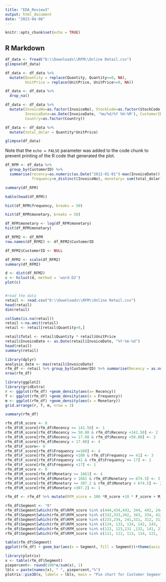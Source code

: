 ---
title: "EDA_Review3"
output: html_document
date: "2023-04-08"
---

```{r setup, include=FALSE}
knitr::opts_chunk$set(echo = TRUE)
```

## R Markdown

```{r}
df_data <- fread("D:\\Downloads\\RFM\\Online Retail.csv")
glimpse(df_data)
```

```{r}
df_data <- df_data %>% 
  mutate(Quantity = replace(Quantity, Quantity<=0, NA),
         UnitPrice = replace(UnitPrice, UnitPrice<=0, NA))

df_data <- df_data %>%
  drop_na()
```

```{r}
df_data <- df_data %>% 
  mutate(InvoiceNo=as.factor(InvoiceNo), StockCode=as.factor(StockCode), 
         InvoiceDate=as.Date(InvoiceDate, '%m/%d/%Y %H:%M'), CustomerID=as.factor(CustomerID), 
         Country=as.factor(Country))

df_data <- df_data %>% 
  mutate(total_dolar = Quantity*UnitPrice)

glimpse(df_data)
```

Note that the `echo = FALSE` parameter was added to the code chunk to prevent printing of the R code that generated the plot.

```{r}
df_RFM <- df_data %>% 
  group_by(CustomerID) %>% 
  summarise(recency=as.numeric(as.Date("2012-01-01")-max(InvoiceDate)),
            frequency=n_distinct(InvoiceNo), monetary= sum(total_dolar)/n_distinct(InvoiceNo)) 

summary(df_RFM)

kable(head(df_RFM))
```

```{r}
hist(df_RFM$frequency, breaks = 50)

```

```{r}
hist(df_RFM$monetary, breaks = 50)
```

```{r}
df_RFM$monetary <- log(df_RFM$monetary)
hist(df_RFM$monetary)
```

```{r}
df_RFM2 <- df_RFM
row.names(df_RFM2) <- df_RFM2$CustomerID
```

```{r}
df_RFM2$CustomerID <- NULL

df_RFM2 <- scale(df_RFM2)
summary(df_RFM2)
```

```{r}
d <- dist(df_RFM2)
c <- hclust(d, method = 'ward.D2')
plot(c)
```

```{r}
```

```{r}
#read the data
retail <- read.csv("D:\\Downloads\\RFM\\Online Retail.csv")
head(retail)
dim(retail)
```

```{r}
colSums(is.na(retail))
retail <-na.omit(retail)
retail <- retail[retail$Quantity>0,]
```

```{r}
retail$Total <- retail$Quantity * retail$UnitPrice
retail$InvoiceDate <- as.Date(retail$InvoiceDate, "%Y-%m-%d")
head(retail)
summary(retail)
```

```{r}
library(dplyr)
analysis_date <- max(retail$InvoiceDate)
rfm_df <- retail %>% group_by(CustomerID) %>% summarise(Recency = as.numeric(analysis_date- max(InvoiceDate)), Frequency = n(), Monetary = sum(Total))
nrow(rfm_df)
```

```{r}
library(ggplot2)
library(gridExtra)
r <- ggplot(rfm_df) +geom_density(aes(x= Recency))
f <- ggplot(rfm_df) +geom_density(aes(x = Frequency))
m <- ggplot(rfm_df) +geom_density(aes(x = Monetary))
grid.arrange(r, f, m, nrow = 3)
```

```{r}
summary(rfm_df)
```

```{r}
rfm_df$R_score <- 0
rfm_df$R_score[rfm_df$Recency >= 141.50] <- 1
rfm_df$R_score[rfm_df$Recency >= 50.00 & rfm_df$Recency <141.50] <- 2
rfm_df$R_score[rfm_df$Recency >= 17.00 & rfm_df$Recency <50.00] <- 3
rfm_df$R_score[rfm_df$Recency < 17.00] <- 4
rfm_df$F_score<- 0
rfm_df$F_score[rfm_df$Frequency >=100] <- 4
rfm_df$F_score[rfm_df$Frequency <100 & rfm_df$Frequency >= 41] <- 3
rfm_df$F_score[rfm_df$Frequency <41 & rfm_df$Frequency >= 17] <- 2
rfm_df$F_score[rfm_df$Frequency <17] <- 1
rfm_df$M_score <- 0
rfm_df$M_score[rfm_df$Monetary >= 1661] <- 4
rfm_df$M_score[rfm_df$Monetary < 1661 & rfm_df$Monetary >= 674.5] <- 3
rfm_df$M_score[rfm_df$Monetary >= 307.2 & rfm_df$Monetary < 674.5] <- 2
rfm_df$M_score[rfm_df$Monetary <307.2] <- 1
```

```{r}
rfm_df <- rfm_df %>% mutate(RFM_score = 100 *R_score +10 * F_score + M_score)
```

```{r}
rfm_df$Segment <- "0"
rfm_df$Segment[which(rfm_df$RFM_score %in% c(444,434,443, 344, 442, 244, 424, 441  ))] <-"Loyalists"
rfm_df$Segment[which(rfm_df$RFM_score %in% c(332,333,342, 343, 334, 412,413,414,431,432,441,421,422,423, 424, 433 ))] <- "Potential Loyalists"
rfm_df$Segment[which(rfm_df$RFM_score %in% c(233,234, 241,311, 312, 313,314,321,322,323,324, 331,  341))] <- "Promising"
rfm_df$Segment[which(rfm_df$RFM_score %in% c(124, 133, 134, 142, 143, 144, 214,224,234, 242, 243, 232 ))] <- "Hesitant"
rfm_df$Segment[which(rfm_df$RFM_score %in% c(122, 123,131 ,132, 141, 212, 213, 221, 222, 223, 231 ))] <- "Need attention"
rfm_df$Segment[which(rfm_df$RFM_score %in% c(111, 112, 113, 114, 121, 131, 211, 311, 411 ))] <-"Detractors"
```

```{r}
table(rfm_df$Segment)
ggplot(rfm_df) + geom_bar(aes(x = Segment, fill = Segment))+theme(axis.text.x=element_text(angle=90,hjust=1)) +labs(title = "Barplot for Segments of customers")
```

```{r}
library(plotrix)
x <- table(rfm_df$Segment)
piepercent<- round(100*x/sum(x), 1)
lbls = paste(names(x), " ", piepercent,"%")
plotrix::pie3D(x, labels = lbls, main = "Pie chart for Customer Segments", explode = 0.1)
```

```{r}
```

```{r}
```

```{r}
```
